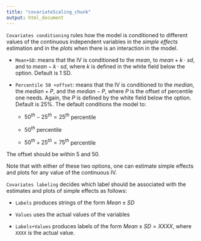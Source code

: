 ```yaml
---
title: "covariateScaling_chunk"
output: html_document
---
```



`Covariates conditioning` rules how the model is conditioned to different values of the continuous independent variables in the _simple effects_ estimation and in the _plots_ when there is an interaction in the model.

* `Mean+SD`: means that the IV is conditioned to the $mean$,  to $mean+k \cdot sd$, and to  $mean-k\cdot sd$, where $k$ is defined in the white field below the option. Default is 1 SD.

* `Percentile 50 +offset`: means that the IV is conditioned to the $median$, the  $median+P$, and the $median- P$, where $P$ is the offset of percentile one needs. Again, the $P$ is defined by the white field below the option. Default is 25%. The default conditions the model to: 

    + $50^{th}-25^{th}=25^{th}$ percentile
    
    + $50^{th}$ percentile 
    
    + $50^{th}+25^{th}=75^{th}$ percentile 

The offset should be within 5 and 50.

Note that with either of these two options, one can estimate simple effects and plots for any value of the continuous IV.

`Covariates labeling` decides which label should be associated with the estimates and plots of simple effects as follows:

* `Labels` produces strings of the form $Mean \pm SD$

* `Values` uses the actual values of the variables

* `Labels+Values` produces labels of the form $Mean \pm SD=XXXX$, where `XXXX` is the actual value.

